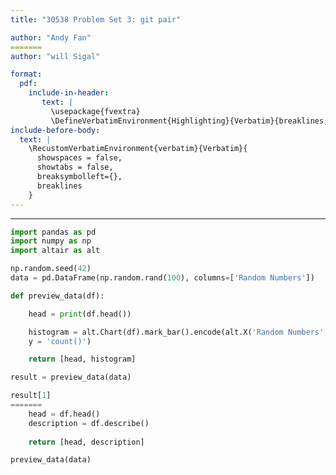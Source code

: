 ```yaml
---
title: "30538 Problem Set 3: git pair"

author: "Andy Fan"
=======
author: "will Sigal"

format: 
  pdf:
    include-in-header: 
       text: |
         \usepackage{fvextra}
         \DefineVerbatimEnvironment{Highlighting}{Verbatim}{breaklines,commandchars=\\\{\}}
include-before-body:
  text: |
    \RecustomVerbatimEnvironment{verbatim}{Verbatim}{
      showspaces = false,
      showtabs = false,
      breaksymbolleft={},
      breaklines
    }
---
```

---

```python
import pandas as pd
import numpy as np
import altair as alt

np.random.seed(42)
data = pd.DataFrame(np.random.rand(100), columns=['Random Numbers'])

def preview_data(df):

    head = print(df.head())

    histogram = alt.Chart(df).mark_bar().encode(alt.X('Random Numbers', bin = alt.Bin(maxbins = 30)),
    y = 'count()')

    return [head, histogram]

result = preview_data(data)

result[1]
=======
    head = df.head()
    description = df.describe()
    
    return [head, description]

preview_data(data)


```
